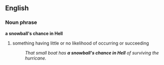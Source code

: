 ==English==
===Noun phrase===
'''a snowball's chance in Hell'''
#{{idiomatic}} something having little or no likelihood of occurring or succeeding
#:''That small boat has '''a snowball's chance in Hell''' of surviving the hurricane.''
